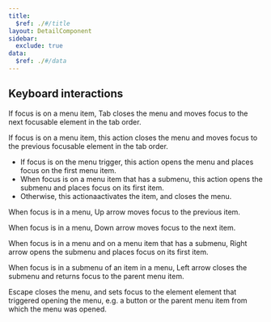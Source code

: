 ```yaml
---
title:
  $ref: ./#/title
layout: DetailComponent
sidebar:
  exclude: true
data:
  $ref: ./#/data
---
```


## Keyboard interactions

<KeyboardControls>
<KeyboardControl keyOrCombos="Tab">

If focus is on a menu item, Tab closes the menu and moves focus to the next focusable element in the tab order.

</KeyboardControl>
<KeyboardControl keyOrCombos="Shift + Tab">

If focus is on a menu item, this action closes the menu and moves focus to the previous focusable element in the tab order.

</KeyboardControl>
<KeyboardControl keyOrCombos="Space / Enter">

- If focus is on the menu trigger, this action opens the menu and places focus on the first menu item.
- When focus is on a menu item that has a submenu, this action opens the submenu and places focus on its first item.
- Otherwise, this actionaactivates the item, and closes the menu.

</KeyboardControl>
<KeyboardControl keyOrCombos="Up arrow">
  
When focus is in a menu, Up arrow moves focus to the previous item.

</KeyboardControl>
  
<KeyboardControl keyOrCombos="Down arrow">

When focus is in a menu, Down arrow moves focus to the next item.

</KeyboardControl>
<KeyboardControl keyOrCombos="Right arrow">
  
When focus is in a menu and on a menu item that has a submenu, Right arrow opens the submenu and places focus on its first item.

</KeyboardControl>

<KeyboardControl keyOrCombos="Left arrow">

When focus is in a submenu of an item in a menu, Left arrow closes the submenu and returns focus to the parent menu item.

</KeyboardControl>
<KeyboardControl keyOrCombos="Escape">
  
Escape closes the menu, and sets focus to the element element that triggered opening the menu, e.g. a button or the parent menu item from which the menu was opened.

</KeyboardControl>
</KeyboardControls>
